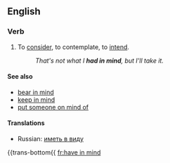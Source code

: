 ==English==

===Verb===
{{infl|en|verb|head=to [[have]] [[in]] [[mind]]}}

# {{idiom}} To [[consider]], to contemplate, to [[intend]].
#:''That's not what I '''had in mind''', but I'll take it.''

====See also====
*[[bear in mind]]
*[[keep in mind]]
*[[put someone on mind of]]

====Translations====
{{trans-top|consider, intend}}
{{trans-mid}}
*Russian: [[иметь в виду]]
{{trans-bottom{{
[[fr:have in mind]]